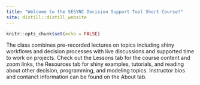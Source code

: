 ```yaml
---
title: "Welcome to the SESYNC Decision Support Tool Short Course!"
site: distill::distill_website
---
```


```r
knitr::opts_chunk$set(echo = FALSE)


```


The class combines pre-recorded lectures on topics including shiny workflows and decision processes with live discussions and supported time to work on projects. Check out the Lessons tab for the course content and zoom links, the Resources tab for shiny examples, tutorials, and reading about other decision, programming, and modeling topics. Instructor bios and contanct information can be found on the About tab.  